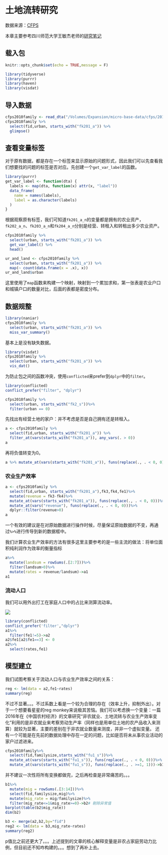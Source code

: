 
# 土地流转研究

数据来源：[CFPS](http://www.isss.pku.edu.cn/cfps/index.htm)

本章主要参考四川师范大学王敏杰老师的[研究笔记](https://bookdown.org/wangminjie/R4cfps/land.html)

## 载入包


```r
knitr::opts_chunk$set(echo = TRUE,message = F)
```

```r
library(tidyverse)
library(purrr)
library(haven)
library(visdat)
```


## 导入数据

```r
cfps2010family <- read_dta("/Volumes/Expansion/micro-base-data/cfps/2010/cfps2010famecon_202008.dta")
cfps2010family %>%
  select(fid,urban, starts_with("fk201_a")) %>%
  glimpse()
```


## 查看变量标签


对于原有数据，都是存在一个标签来显示原始的问题形式，因此我们可以先查看我们想要找的问题的标签是否对应。先创建一个`get_var_label`的函数。


```r
library(purrr)
get_var_label <- function(dta) {
  labels <- map(dta, function(x) attr(x, "label"))
  data_frame(
    name = names(labels),
    label = as.character(labels)
  )
}
```


根据观察原有标签，我们可知道`fk201_a_n`的变量都是拥有的农业资产，`fk202_a_n`、`fk203_a_n`和`fk204_a_n`分别是经营、转租入和转租出多少农业资产。

```r
cfps2010family %>%
  select(urban, starts_with("fk201_a")) %>%
  get_var_label() %>%
  head()
```




```r
ur_and_land <- cfps2010family %>%
  select(urban, starts_with("fk201_a")) %>%
  map(~ count(data.frame(x = .x), x))
ur_and_land$urban

```

这里使用了`map`函数来构建一个映射，映射到一个累加求和，第一张表是农业户口和城镇户口的数量对比，后面的表都是密度分布。



## 数据规整


```r
library(naniar)
cfps2010family %>%
  select(urban, starts_with("fk201_a")) %>%
  miss_var_summary()
```

基本上是没有缺失数据。



```r
library(visdat)
cfps2010family %>%
  select(urban, starts_with("fk201_a")) %>%
  vis_dat()
```



为防止包之间的函数冲突，使用`conflicted`来prefer到`dplyr`中的`filter`。

```r
library(conflicted)
conflict_prefer("filter", "dplyr")

cfps2010family %>%
  select(urban, starts_with("fk2_s"))%>%
  filter(urban == 0)
```



先找出有经营土地的家户：并不考虑是否是自己拥有还是转租入。

```r
a <- cfps2010family %>%
  select(fid,urban, starts_with("fk201_a")) %>%
  filter_at(vars(starts_with("fk201_a")), any_vars(. > 0))
a
```



再将负值转变为0。

```r
a %>% mutate_at(vars(starts_with("fk201_a")), funs(replace(., . < 0, 0)))
```


### 农业生产效率

```r
a <- cfps2010family %>%
  select(fid,urban, starts_with("fk201_a"),fk3,fk4,fe1)%>%
  mutate(revenue = fk3-fk4)%>%
  mutate_at(vars(starts_with("fk201_a")), funs(replace(., . < 0, 0)))%>%
  mutate_at(vars("revenue"), funs(replace(., . < 0, 0)))%>%
  dplyr::filter(revenue>0)
a
```


一个有效的建议是在对原始数据进行操作时候，尽量保证原始数据的不变，再通过`%>%`进行传导到新的数据框中。



我们计算农业生产效率的方法有很多这里主要参考的是一些主流的做法：将单位面积纯利润作为效率的衡量指标

```r
a%>%
  mutate(landsum = rowSums(.[2:7]))%>%
  filter(landsum>0)%>%
  mutate(rates = revenue/landsum)->a1
a1
```




### 流动人口

我们可以用外出打工在家庭人口中的占比来测算流动率。

![](image/fe1.png)



```r
library(conflicted)
conflict_prefer('filter',"dplyr")
a1%>%
  filter(fe1!=5)->a2
a2$fe1[a2$fe1==3] <- 0
a2%>%
  select(rates,fe1)
```





## 模型建立

我们试图考察关于流动人口与农业生产效率之间的关系：

```r
reg <- lm(data = a2,fe1~rates)
summary(reg)
```

不过不显著。。。不过系数上看是一个较为合理的存在（效率上升，抑制外出）。对于一个想要看星星的reg monkey来说极其苦恼。我们可以考虑换一个变量：一篇2016年在《中国农村经济》的文章研究“非农就业、土地流转与农业生产效率变化”利用的是非农就业来考察劳动生产率（同样也是用单位土地的农产品收入来测算）就较为显著，主要的差别在于非农就业数量来测度，并非一个虚拟变量。
还有一个可能是在先前的数据处理中存在一定的问题，比如是否将未从事农业活动的家户过滤进来。

```r
cfps2010family%>%
  select(fid,familysize,starts_with("fu1_s"))%>%
  mutate_at(vars(starts_with("fu1_s")), funs(replace(., . < 0, 0)))%>%
  mutate_at(vars(starts_with("fu1_s")), funs(replace(., . >=1, 1)))->b1
```


并不建议一次性将所有变换都做完，之后再检查是非常痛苦的。。。



```r
b1%>%
  mutate(mig = rowSums(.[3:14]))%>%
  select(fid,familysize,mig)%>%
  mutate(mig_rate = mig/familysize)%>%
  filter(mig_rate<=1&mig_rate>=0)->b2# 剔除异常值
barplot(table(b2$mig_rate))
dim(b2)
```


```r
b3 <- merge(a2,b2,by="fid")
reg2 <- lm(data = b3,mig_rate~rates)
summary(reg2)
```

p值比之前还更大了。。。上述提到的文章的核心解释变量是非农占家庭劳动力比例，但目前还不知咋构建的。。。想到了再补上去。



